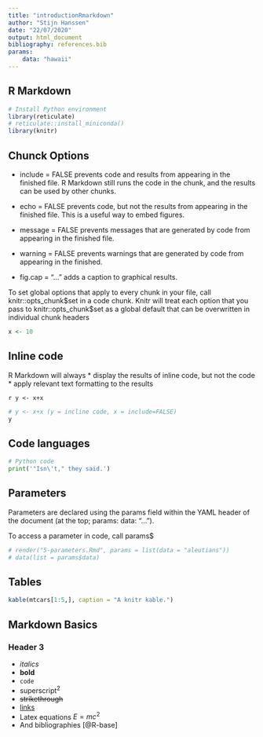 ```yaml
---
title: "introductionRmarkdown"
author: "Stijn Hanssen"
date: "22/07/2020"
output: html_document
bibliography: references.bib
params:
    data: "hawaii"
---
```


## R Markdown

```r
# Install Python environment 
library(reticulate)
# reticulate::install_miniconda()
library(knitr)
```

## Chunck Options

* include = FALSE prevents code and results from appearing in the finished file. R Markdown still runs the code in the chunk, and the results can be used by other chunks.

* echo = FALSE prevents code, but not the results from appearing in the finished file. This is a useful way to embed figures.

* message = FALSE prevents messages that are generated by code from appearing in the finished file.

* warning = FALSE prevents warnings that are generated by code from appearing in the finished.

* fig.cap = "..." adds a caption to graphical results.

To set global options that apply to every chunk in your file, call knitr::opts_chunk\$set in a code chunk. Knitr will treat each option that you pass to knitr::opts_chunk\$set as a global default that can be overwritten in individual chunk headers

```r
x <- 10
```

## Inline code

R Markdown will always
* display the results of inline code, but not the code
* apply relevant text formatting to the results


`r y <- x+x `

```r
# y <- x+x (y = incline code, x = include=FALSE)
y
```

## Code languages

```python
# Python code
print('"Isn\'t," they said.')
```

## Parameters
Parameters are declared using the params field within the YAML header of the document (at the top; params: data: "...").

To access a parameter in code, call params$<parameter name>

```r
# render("5-parameters.Rmd", params = list(data = "aleutians"))
# data(list = params$data)
```

## Tables

```r
kable(mtcars[1:5,], caption = "A knitr kable.")
```

## Markdown Basics


### Header 3
- *italics*
- **bold**
- `code`
- superscript^2^
- ~~strikethrough~~
- [links](rmarkdown.rstudio.com)
- Latex equations $E = mc^{2}$
- And bibliographies [@R-base]